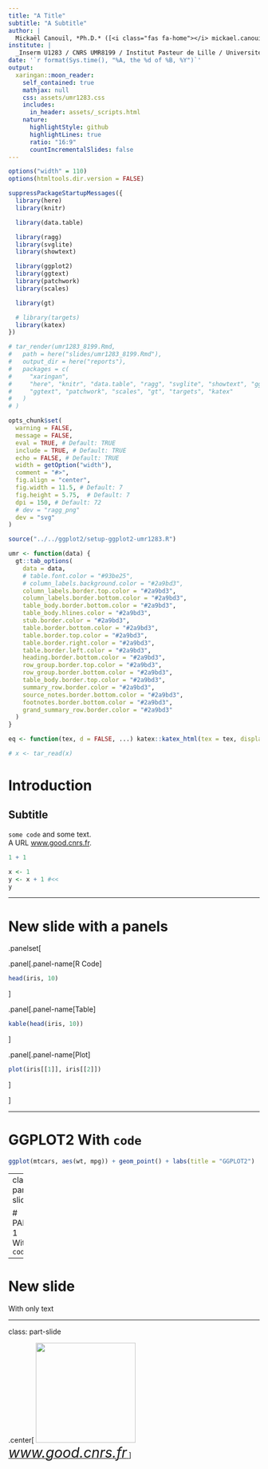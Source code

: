 ```yaml
---
title: "A Title"
subtitle: "A Subtitle"
author: |
  Mickaël Canouil, *Ph.D.* ([<i class="fas fa-home"></i> mickael.canouil.fr](https://mickael.canouil.fr/))
institute: |
  _Inserm U1283 / CNRS UMR8199 / Institut Pasteur de Lille / Université de Lille_
date: '`r format(Sys.time(), "%A, the %d of %B, %Y")`'
output:
  xaringan::moon_reader:
    self_contained: true
    mathjax: null
    css: assets/umr1283.css
    includes:
      in_header: assets/_scripts.html
    nature:
      highlightStyle: github
      highlightLines: true
      ratio: "16:9"
      countIncrementalSlides: false
---
```


```r
options("width" = 110)
options(htmltools.dir.version = FALSE)

suppressPackageStartupMessages({
  library(here)
  library(knitr)

  library(data.table)

  library(ragg)
  library(svglite)
  library(showtext)

  library(ggplot2)
  library(ggtext)
  library(patchwork)
  library(scales)

  library(gt)

  # library(targets)
  library(katex)
})

# tar_render(umr1283_8199.Rmd,
#   path = here("slides/umr1283_8199.Rmd"),
#   output_dir = here("reports"),
#   packages = c(
#     "xaringan",
#     "here", "knitr", "data.table", "ragg", "svglite", "showtext", "ggplot2",
#     "ggtext", "patchwork", "scales", "gt", "targets", "katex"
#   )
# )
```

```r
opts_chunk$set(
  warning = FALSE,
  message = FALSE,
  eval = TRUE, # Default: TRUE
  include = TRUE, # Default: TRUE
  echo = FALSE, # Default: TRUE
  width = getOption("width"),
  comment = "#>",
  fig.align = "center",
  fig.width = 11.5, # Default: 7
  fig.height = 5.75,  # Default: 7
  dpi = 150, # Default: 72
  # dev = "ragg_png"
  dev = "svg"
)
```

```r
source("../../ggplot2/setup-ggplot2-umr1283.R")
```

```r
umr <- function(data) {
  gt::tab_options(
    data = data,
    # table.font.color = "#93be25",
    # column_labels.background.color = "#2a9bd3",
    column_labels.border.top.color = "#2a9bd3",
    column_labels.border.bottom.color = "#2a9bd3",
    table_body.border.bottom.color = "#2a9bd3",
    table_body.hlines.color = "#2a9bd3",
    stub.border.color = "#2a9bd3",
    table.border.bottom.color = "#2a9bd3",
    table.border.top.color = "#2a9bd3",
    table.border.right.color = "#2a9bd3",
    table.border.left.color = "#2a9bd3",
    heading.border.bottom.color = "#2a9bd3",
    row_group.border.top.color = "#2a9bd3",
    row_group.border.bottom.color = "#2a9bd3",
    table_body.border.top.color = "#2a9bd3",
    summary_row.border.color = "#2a9bd3",
    source_notes.border.bottom.color = "#2a9bd3",
    footnotes.border.bottom.color = "#2a9bd3",
    grand_summary_row.border.color = "#2a9bd3"
  )
}
```

```r
eq <- function(tex, d = FALSE, ...) katex::katex_html(tex = tex, displayMode = d, ..., output = "html")
```

```r
# x <- tar_read(x)
```

# Introduction

## Subtitle

`some code` and some text.  
A URL [www.good.cnrs.fr](https://www.good.cnrs.fr/).

```r
1 + 1
```

```r
x <- 1
y <- x + 1 #<<
y
```

---

# New slide with a panels

.panelset[

.panel[.panel-name[R Code]

```r
head(iris, 10)
```

]

.panel[.panel-name[Table]

```r
kable(head(iris, 10))
```

]

.panel[.panel-name[Plot]

```r
plot(iris[[1]], iris[[2]])
```

]

]

---

# GGPLOT2 With `code`

```r
ggplot(mtcars, aes(wt, mpg)) + geom_point() + labs(title = "GGPLOT2")
```

---
class: part-slide

# PART 1 With `code`

---

# New slide

With only text

---
class: part-slide

.center[
<a href="https://www.good.cnrs.fr/" target="_blank"><img src="https://raw.githubusercontent.com/mcanouil/hex-stickers/main/SVG/umr1283_8199.svg" width = "200px"/></br>
<i style="font-size: 200%">www.good.cnrs.fr</i>
</a>
]
